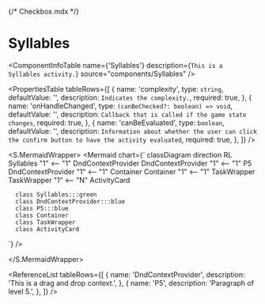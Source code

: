 {/* Checkbox.mdx */}



<Meta title="ApplicationModel/Components/Activities/Audio/Syllables/docs" />

# Syllables

<ComponentInfoTable
  name={'Syllables'}
  description={`This is a Syllables activity.`}
  source="components/Syllables"
/>

<PropertiesTable
  tableRows={[
    {
      name: 'complexity',
      type: `string`,
      defaultValue: '',
      description: `Indicates the complexity.`,
      required: true,
    },
    {
      name: 'onHandleChanged',
      type: `(canBeChecked?: boolean) => void`,
      defaultValue: '',
      description: `Callback that is called if the game state changes`,
      required: true,
    },
    {
      name: 'canBeEvaluated',
      type: `boolean`,
      defaultValue: '',
      description: `Information about whether the user can click the confirm button to have the activity evaluated`,
      required: true,
    },
  ]}
/>

<S.MermaidWrapper>
<Mermaid
  chart={`
     classDiagram
     direction RL
      Syllables "1" <-- "1" DndContextProvider
      DndContextProvider "1" <-- "1" P5
      DndContextProvider "1" <-- "1" Container
      Container "1" <-- "1" TaskWrapper
      TaskWrapper "1" <-- "N" ActivityCard

      class Syllables:::green
      class DndContextProvider:::blue
      class P5:::blue
      class Container
      class TaskWrapper
      class ActivityCard

`}
/>

</S.MermaidWrapper>

<ReferenceList
  tableRows={[
    {
      name: 'DndContextProvider',
      description: 'This is a drag and drop context.',
    },
    {
      name: 'P5',
      description: 'Paragraph of level 5.',
    },
  ]}
/>
